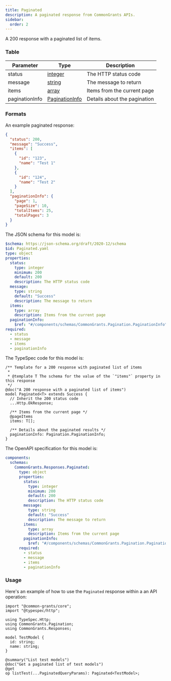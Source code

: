 ```yaml
---
title: Paginated
description: A paginated response from CommonGrants APIs.
sidebar:
  order: 2
---
```



A 200 response with a paginated list of items.

### Table

| Parameter      | Type                                       | Description                    |
| -------------- | ------------------------------------------ | ------------------------------ |
| status         | [integer](/protocol/types/numeric#integer) | The HTTP status code          |
| message        | [string](/protocol/types/text#string)      | The message to return         |
| items          | [array](/protocol/types/options#array)     | Items from the current page   |
| paginationInfo | [PaginationInfo](/protocol/pagination)     | Details about the pagination  |

### Formats

<Tabs>
  <TabItem label="Example">

An example paginated response:

```json
{
  "status": 200,
  "message": "Success",
  "items": [
    {
      "id": "123",
      "name": "Test 1"
    },
    {
      "id": "124",
      "name": "Test 2"
    }
  ],
  "paginationInfo": {
    "page": 1,
    "pageSize": 10,
    "totalItems": 25,
    "totalPages": 3
  }
}
```

  </TabItem>

  <TabItem label="JSON Schema">

The JSON schema for this model is:

```yaml
$schema: https://json-schema.org/draft/2020-12/schema
$id: Paginated.yaml
type: object
properties:
  status:
    type: integer
    minimum: 200
    default: 200
    description: The HTTP status code
  message:
    type: string
    default: "Success"
    description: The message to return
  items:
    type: array
    description: Items from the current page
  paginationInfo:
    $ref: "#/components/schemas/CommonGrants.Pagination.PaginationInfo"
required:
  - status
  - message
  - items
  - paginationInfo
```

  </TabItem>

  <TabItem label="TypeSpec">

The TypeSpec code for this model is:

```typespec
/** Template for a 200 response with paginated list of items
 *
 * @template T The schema for the value of the `"items"` property in this response
 */
@doc("A 200 response with a paginated list of items")
model Paginated<T> extends Success {
  // Inherit the 200 status code
  ...Http.OkResponse;

  /** Items from the current page */
  @pageItems
  items: T[];

  /** Details about the paginated results */
  paginationInfo: Pagination.PaginationInfo;
}
```

  </TabItem>

  <TabItem label="OpenAPI">

The OpenAPI specification for this model is:

```yaml
components:
  schemas:
    CommonGrants.Responses.Paginated:
      type: object
      properties:
        status:
          type: integer
          minimum: 200
          default: 200
          description: The HTTP status code
        message:
          type: string
          default: "Success"
          description: The message to return
        items:
          type: array
          description: Items from the current page
        paginationInfo:
          $ref: "#/components/schemas/CommonGrants.Pagination.PaginationInfo"
      required:
        - status
        - message
        - items
        - paginationInfo
```

  </TabItem>
</Tabs>

### Usage

Here's an example of how to use the `Paginated` response within a an API operation:

```typespec
import "@common-grants/core";
import "@typespec/http";

using TypeSpec.Http;
using CommonGrants.Pagination;
using CommonGrants.Responses;

model TestModel {
  id: string;
  name: string;
}

@summary("List test models")
@doc("Get a paginated list of test models")
@get
op listTest(...PaginatedQueryParams): Paginated<TestModel>;
```

